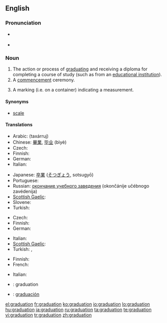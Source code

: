 ==English==

===Pronunciation===
* {{a|GenAm}} {{IPA|/ˌɡɹædʒuˈeɪʃən/}}
* {{rhymes|eɪʃən}}

===Noun===
{{en-noun}}

# The action or process of [[graduate|graduating]] and receiving a diploma for completing a course of study (such as from an [[educational institution]]).
# A [[commencement]] ceremony.
# {{sciences}} A marking (i.e. on a container) indicating a measurement.

====Synonyms====
* {{sense|marking}} [[scale]]

====Translations====
{{trans-top|the action or process of graduating}}
* Arabic: {{Arab|[[تخرج]]}} (taxárruj)
* Chinese: [[畢業]], [[毕业]] (bìyè)
* Czech: {{t-|cs|promoce|f}}
* Finnish: {{t+|fi|valmistuminen}}
* German: {{t+|de|Abschluss|m}}
* Italian: {{t-|it|graduazione|f}}
{{trans-mid}}
* Japanese: [[卒業]] ([[そつぎょう]], sotsugyō)
* Portuguese: {{t|pt|graduação|f}}
* Russian: [[окончание учебного заведения]] (okončánije učébnogo zavédenija) {{n}}
* [[Scottish Gaelic]]: {{t|gd|ceumnachadh|m}}
* Slovene: {{t-|sl|matura|f}}
* Turkish: {{t|tr|mezuniyet}}
{{trans-bottom}}

{{trans-top|a commencement ceremony}}
* Czech: {{t-|cs|promoce|f}}
* Finnish: {{t-|fi|valmistujaiset}}
* German: {{t|de|Abschlussfeier|f}}
{{trans-mid}}
* Italian: {{t-|it|graduazione|f}}
* [[Scottish Gaelic]]: {{t|gd|ceumnachadh|m}}
* Turkish: {{t|tr|mezuniyet}},  {{t|tr|mezuniyet töreni}}
{{trans-bottom}}

{{trans-top|a marking (i.e. on a container) indicating a measurement}}
* Finnish: {{t|fi|asteikko}}
* French: {{t+|fr|graduation|f}}
{{trans-mid}}
* Italian: {{t-|it|graduazione|f}}
{{trans-bottom}}

{{checktrans-top}}
* {{ttbc|ia}}: graduation
* {{ttbc|es}}: [[graduación]]
{{trans-bottom}}

[[el:graduation]]
[[fr:graduation]]
[[ko:graduation]]
[[io:graduation]]
[[lo:graduation]]
[[hu:graduation]]
[[ja:graduation]]
[[ru:graduation]]
[[ta:graduation]]
[[te:graduation]]
[[vi:graduation]]
[[tr:graduation]]
[[zh:graduation]]